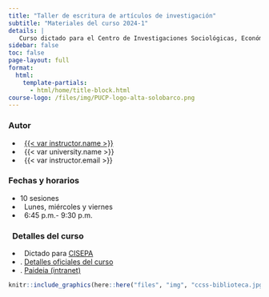 ```yaml
---
title: "Taller de escritura de artículos de investigación"
subtitle: "Materiales del curso 2024-1"
details: |
   Curso dictado para el Centro de Investigaciones Sociológicas, Económicas, Políticas y Antropológicas CISEPA PUCP
sidebar: false
toc: false
page-layout: full
format:
  html:
    template-partials:
      - html/home/title-block.html
course-logo: /files/img/PUCP-logo-alta-solobarco.png
---
```


::: home
::: {.grid .course-details}
::: {.g-col-12 .g-col-sm-6 .g-col-md-4}
### <i class="bi bi-person-vcard"></i> Autor

-   <i class="bi bi-linkedin"></i>   [{{< var instructor.name >}}](https://www.linkedin.com/in/cesar-cornejo-roman/)
-   <i class="bi bi-bank2"></i>   {{< var university.name >}}
-   <i class="bi bi-envelope-fill"></i>   {{< var instructor.email >}}

:::

::: {.g-col-12 .g-col-sm-6 .g-col-md-4}
### Fechas y horarios

-   <i class="bi bi-bricks"></i> 10 sesiones
-   <i class="bi bi-calendar-event-fill"></i>   Lunes, miércoles y viernes
-   <i class="bi bi-clock-fill"></i>   6:45 p.m.- 9:30 p.m.

:::

::: {.g-col-12 .g-col-md-4 .contact-policy}
### <i class="bi bi-bank2"></i>   Detalles del curso

-   <i class="bi bi-box-arrow-up-right"></i>   Dictado para [CISEPA](https://cisepa.pucp.edu.pe)
-   <i class="bi bi-box-arrow-up-right"></i> . [Detalles oficiales del curso](https://cisepa.pucp.edu.pe/formacion-continua/escuela-de-investigadores/taller-en-elaboracion-de-proyectos-y-articulos-de-investigacion-2023-01/)
-   <i class="bi bi-box-arrow-up-right"></i> . [Paideia (intranet)](https://paideia.pucp.edu.pe/programas/course/view.php?id=22837)

:::
:::

```r
knitr::include_graphics(here::here("files", "img", "ccss-biblioteca.jpg"), error = FALSE)
```
:::
